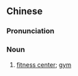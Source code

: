 ==Chinese==
{{zh-forms|type=22}}

===Pronunciation===
{{zh-pron
|m=jiànshēn zhōngxīn
|c=gin6 san1 zung1 sam1
|cat=n
}}

===Noun===
{{zh-noun}}

# [[fitness center]]; [[gym]]
